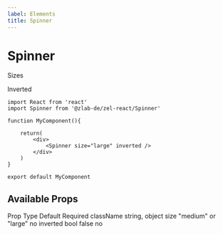 ```yaml
---
label: Elements
title: Spinner
---
```



# Spinner




<div style={{ marginBottom: 30 }}>
  <p>Sizes</p>
  <div style={{width: 300, display: "flex", justifyContent: "space-between"}}>
  <Spinner />
   <Spinner size="medium"/>
    <Spinner size="large" />
    </div>
      <p>Inverted</p>
      <div style={{width: 300, padding: 30, display: "flex", justifyContent: "space-between", background: 'black'}}>
  <Spinner inverted/>
   <Spinner inverted size="medium"/>
    <Spinner inverted size="large" />
    </div>
</div>

```
import React from 'react'
import Spinner from '@zlab-de/zel-react/Spinner'

function MyComponent(){

    return(
        <div>
            <Spinner size="large" inverted />
        </div>
    )
}

export default MyComponent
```



## Available Props

<Table title="Spinner Props" style={{ marginBottom: 60 }}>
  <TableHeader>
    <TableCell>Prop</TableCell>
    <TableCell>Type</TableCell>
    <TableCell>Default</TableCell>
    <TableCell>Required</TableCell>
  </TableHeader>
  <TableBody>
    <TableRow color="white">
      <TableCell scope="row" component="th">
        className
      </TableCell>
      <TableCell>string, object</TableCell>
      <TableCell />
      <TableCell />
    </TableRow>
    <TableRow color="gray">
      <TableCell scope="row" component="th">
        size
      </TableCell>
      <TableCell>"medium" or "large"</TableCell>
      <TableCell />
      <TableCell>no</TableCell>
    </TableRow>
        <TableRow color="gray">
      <TableCell scope="row" component="th">
        inverted
      </TableCell>
      <TableCell>bool</TableCell>
     <TableCell>false</TableCell>
      <TableCell>no</TableCell>
    </TableRow>
  </TableBody>
</Table>